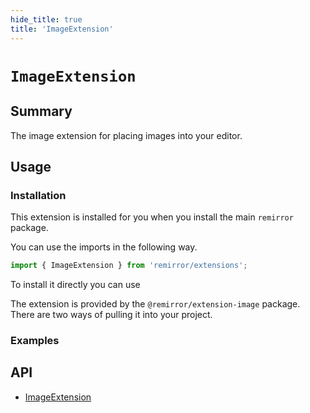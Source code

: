 ```yaml
---
hide_title: true
title: 'ImageExtension'
---
```



# `ImageExtension`

## Summary

The image extension for placing images into your editor.

## Usage

### Installation

This extension is installed for you when you install the main `remirror` package.

You can use the imports in the following way.

```ts
import { ImageExtension } from 'remirror/extensions';
```

To install it directly you can use

The extension is provided by the `@remirror/extension-image` package. There are two ways of pulling it into your project.

### Examples

<Basic />

<Resizable />

## API

- [ImageExtension](../api/extension-image)
